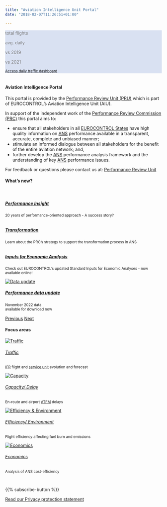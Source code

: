 ```yaml
---
title: "Aviation Intelligence Unit Portal"
date: "2018-02-07T11:26:51+01:00"

---
```


<style type="text/css">
  .img-responsive {
      margin: 0 auto;
      max-width: 75%
  }
  
  .resp-container {
      position: relative;
      overflow: hidden;
      padding-top: 50.0%;
  }
  
  .resp-iframe {
      position: absolute;
      top: 0;
      left: 0;
      width: 100%;
      height: 110%;
      border: 0;
  }
      
  .Scorecard_subt {
    margin: 0px; 
    padding-bottom: 0px;  
    text-align: left; 
    color:#7f7f7f
  }

  .Scorecard_net {
    margin: 0px; 
    padding-bottom: 0px;
    font-weight: bold;  
    text-align: left;
    color: #0070c0; 
  }


.col-4 {
  margin: 0px;
  padding: 0px;
  text-align: right;
}

  </style>

<!-- Daily traffic graphs and scorecards Scorecard_net-->
<div class="w3-container">
<div class="row" style="padding: 0px; background-color: #d9e1f2; border-radius: 0px; width: 100%;">
<div class="col-12"; style="margin: 0px; "><p id="y2d_day_text" style="font-weight: bold; color: #0070c0;"</p> </div></div>
</div>
<div class="w3-container">
<div class="row" style="padding: 0px; background-color: #d9e1f2; border-radius: 0px; width: 100%;">
<div class="col-2">
  <p class="Scorecard_subt">total flights</p>
  <p id="y2d_traffic" style="font-weight: bold; color: #0070c0;"></p> 
</div>
<div class="col-2">
  <p class="Scorecard_subt">avg. daily</p>
  <p id="avg_y2d_traffic" style="font-weight: bold; color: #0070c0;"></p>
</div>
<div class="col-2" ; style="margin: 0px; ">
  <p class="Scorecard_subt">vs 2019</p>
  <p id="dif_y2d_2019" style="font-weight: bold; color: #0070c0;"></p>
</div>
<div class="col-2" ; style="margin: 0px;  ">
  <p class="Scorecard_subt">vs 2021</p>
  <p id="dif_y2d_prev_year" style="font-weight: bold; color: #0070c0;"></p>
</div>
<div class="col-2" ; style="margin: 0px;  ">
</div>
<div class="col-2" ; style="align=center">
<a href="https://www.eurocontrol.int/Economics/DailyTrafficVariation-States.html" class="btn btn-primary" role="button"><small>Access daily traffic dashboard</small></a>
</div>
</div>
</div>

<!-- script for traffic figures -->
<script type="text/javascript" src="https://www.gstatic.com/charts/loader.js"></script>

<script type="text/javascript">
  var Data
  var my_view_traffic
  var last_day
  var y2d_traffic
  var y2d_prev_year_traffic
  var y2d_2019_traffic 
  var avg_y2d_traffic
  var dif_y2d_2019
  var dif_y2d_prev_year

  google.load("visualization", "1.1", {
    packages: ["corechart", "table", "controls", "bar"]
  });
  google.setOnLoadCallback(Initialisation);

  function Initialisation() {
    var query = new google.visualization.Query(
      "https://docs.google.com/spreadsheets/d/14Lt3C3PCxxYCLXXYxRrFXd1s0tVZ3EQ8q9YfuYvx3Ww/edit?usp=sharing&sheet=NW_Flights_All"
    );

  query.send(drawDashboard);
  }

  function drawDashboard(response) {
    Data = response.getDataTable();
    UpdateTraffic();
   }
//---------------------------Update traffic---------------------------------------------
  function UpdateTraffic() {
  my_view_traffic = new google.visualization.DataView(Data);

  //       for (var y = 1; y < my_view_traffic.getNumberOfColumns(); y++) {
  //        // my_view_traffic.getValue(x, y) 
  //        last_day = my_view_traffic.getValue(0, y)
  //      }
  last_day = my_view_traffic.getValue(0, 38); 
  my_view_traffic.setRows(
  Data.getFilteredRows([{ column: 7, value: last_day }])
  );

// Calculate datestrings
last_day_text = last_day.toDateString();
  last_day_text = last_day_text.substring(8, 11) + last_day_text.substring(4, 8) + last_day_text.substring(11)
  y2d_day_text = last_day_text.substring(3, 7) == "Jan " ? "01 - " + last_day_text : "01 Jan - " + last_day_text

// Calculate traffic scorecard values
  y2d_traffic = my_view_traffic.getValue(0, 30);
  y2d_prev_year_traffic = my_view_traffic.getValue(0, 31);
  y2d_2019_traffic = my_view_traffic.getValue(0, 32);
  
  avg_y2d_traffic = Math.round(my_view_traffic.getValue(0, 33));
  dif_y2d_2019 = Math.round(my_view_traffic.getValue(0, 37)*100);
     dif_y2d_2019 = (dif_y2d_2019 >= 0) ? "+" + dif_y2d_2019 : "" + dif_y2d_2019
  dif_y2d_prev_year = Math.round(my_view_traffic.getValue(0, 36)*100);
     dif_y2d_prev_year = (dif_y2d_prev_year >= 0) ? "+" + dif_y2d_prev_year : "" + dif_y2d_prev_year

// Update scorecard values
  document.getElementById("y2d_day_text").innerHTML =  "Latest Network traffic situation - " + y2d_day_text; 
  document.getElementById("y2d_traffic").innerHTML = String(y2d_traffic).replace(/(.)(?=(\d{3})+$)/g, '$1,');
  document.getElementById("avg_y2d_traffic").innerHTML = String(avg_y2d_traffic).replace(/(.)(?=(\d{3})+$)/g, '$1,');
  document.getElementById("dif_y2d_2019").innerHTML = String(dif_y2d_2019) + '%' ;
  document.getElementById("dif_y2d_prev_year").innerHTML = String(dif_y2d_prev_year) + '%';
  }
  
</script>
<br>
<div class="container">
<div class="row">
<div class="col-sm-8"><h4>Aviation Intelligence Portal</h4>

This portal is provided by the [Performance Review Unit (PRU)](/about/us/) which is part of EUROCONTROL's Aviation Intelligence Unit (AIU). 

In support of the independent work of the [Performance Review Commission (PRC)](/about/prc/) this portal aims to:

* ensure that all stakeholders in all [EUROCONTROL States](/definition/eurocontrol-area/) have high quality information on [ANS](/acronym/ans/) performance available in a transparent, accurate, complete and unbiased manner;
* stimulate an informed dialogue between all stakeholders for the benefit of the entire aviation network; and,
* further develop the [ANS](/acronym/ans/) performance analysis framework and the understanding of key [ANS](/acronym/ans/) performance issues.

For feedback or questions please contact us at:
[Performance Review Unit](mailto:PRU-Support@eurocontrol.int)
</div>

<div class="col-sm-4"><h4>What's new?</h4><br>
<div id="carouselExampleFade" class="carousel slide carousel-fade" data-ride="carousel">
<div class="carousel-inner">

<!--
<div class="carousel-item active"><div class="card  border-0"><a href="https://www.eurocontrol.int/news/eurocontrol-performance-review-commission-publishes-its-eatm-performance-report-2021" target="_blank"><img class="card-img-top" src="/images/landing/ectl_pct.png" alt=""><div class="card-body"><h5 class="card-title">Performance Review Report 2021</h5></a><small><p class="card-text">
Read the Performance Review Commission's final report on European ATM performance in 2021</p></small></div></div></div>

<div class="carousel-item"><div class="card bg-light border-0"><a href="https://www.eurocontrol.int/publication/eurocontrol-comprehensive-aviation-assessment" target="_blank" ><img class="card-img-top" src="/images/landing/eca.png" alt=""><div class="card-body"><h5 class="card-title">Comprehensive assessments</h5></a><small><p class="card-text">
Read our EUROCONTROL aviation briefings on the latest trends in the European network.</p></small></div></div></div>
-->

<div class="carousel-item active"><div class="card bg-light border-0"><a href="https://www.eurocontrol.int/news/eurocontrols-prc-publishes-performance-insight-6-20-years-performance-oriented-approach-atm" target="_blank"><img class="card-img-top" src="/images/landing/pi6.png" alt=""><div class="card-body"><h5 class="card-title">Performance Insight</h5></a><small><p class="card-text">20 years of performance-oriented approach - A success story?</p></small></div></div></div>

<div class="carousel-item"><div class="card bg-light border-0"><a href="/library/prc_transformation_support_strategy_flyer.pdf"><img class="card-img-top" src="/images/landing/prc_tss.png" alt=""><div class="card-body"><h5 class="card-title">Transformation</h5></a><small><p class="card-text">
Learn about the PRC's strategy to support the transformation process in ANS</p></small></div></div></div>

<div class="carousel-item"><div class="card bg-light border-0"><a href="/economics/cba/"><img class="card-img-top" src="/images/landing/cba.png" alt=""><div class="card-body"><h5 class="card-title">Inputs for Economic Analysis</h5></a><small><p class="card-text">
Check out EUROCONTROL's updated Standard Inputs for Economic Analyses - now available online!</p></small></div></div></div>
<!--
<div class="carousel-item"><div class="card bg-light border-0"><a href="/traffic/punctuality/"><img class="card-img-top" src="/images/landing/ectl_pct.png" alt=""><div class="card-body"><h5 class="card-title">Punctuality performance</h5></a><small><p class="card-text">Check out the latest punctuality situation in Europe, including a breakdown by airport and state!</p></small></div></div></div>
-->
<div class="carousel-item"><div class="card  border-0"><a href="/data/"><img class="card-img-top"  src="/images/landing/data_icon.jpg" alt="Data update"><div class="card-body"><h5 class="card-title">Performance data update</h5></a><small><p class="card-text">November 2022 data <br> available for download now</p></small></div></div></div>

</div>

<a class="carousel-control-prev" href="#carouselExampleFade" role="button" data-slide="prev"><span class="carousel-control-prev-icon" aria-hidden="true"></span><span class="sr-only">Previous</span></a>
<a class="carousel-control-next" href="#carouselExampleFade" role="button" data-slide="next"><span class="carousel-control-next-icon" aria-hidden="true"></span><span class="sr-only">Next</span></a>
</div>
</div>

<!-- 
<div class="col-sm-2"><h4></h4><br>
<div class="card bg-light text-center border-0"><a href="https://www.eurocontrol.int/Economics/DailyTrafficVariation-States.html">
  <img class="card-img-top" src="/images/landing/ectl_int_db.png" alt="Daily traffic statistics"><br>
  <div class="card-body"><h6 class="card-title">Performance Snapshot</h6></a><small><p class="card-text">Click to see the latest monthly snapshot!</p></small>
  </div>
</div>
</div>-->

</div>

#### Focus areas
<!-- cards with Key Performance Areas -->
<div class="container">
<div class="row">
<div class="card-deck">
<div class="card"><a href="/traffic">
  <img class="card-img-top" src="/images/landing/ectl_traff_th.jpg" alt="Traffic">
  <div class="card-body"><h6 class="card-title">Traffic</h6></a><small><p class="card-text">[IFR](/acronym/ifr/) flight and [service unit](/acronym/su/) evolution and forecast </p></small>
  </div>
</div>
<div class="card"><a href="/capacity">
  <img class="card-img-top" src="/images/landing/ectl_cap_th.jpg" alt="Capacity">
  <div class="card-body"><h6 class="card-title">Capacity/ Delay</h6></a><small><p class="card-text">En-route and airport [ATFM](/acronym/atfm/) delays</p></small>
  </div>
</div>
<div class="card"><a href="/efficiency">
  <img class="card-img-top" src="/images/landing/ectl_env_th.jpg" alt="Efficiency & Environment">
  <div class="card-body"><h6 class="card-title">Efficiency/ Environment</h6></a><small><p class="card-text">Flight efficiency affecting fuel burn and emissions</p></small>
  </div>
</div>
<div class="card"><a href="/economics">
  <img class="card-img-top" src="/images/landing/ectl_cef_th.jpg" alt="Economics">
  <div class="card-body"><h6 class="card-title">Economics</h6></a><small><p class="card-text">Analysis of ANS cost-efficiency</p></small>
  </div>
</div>
</div>
</div>
</div>

<br>
<div class="container text-center">
{{% subscribe-button %}}

[Read our Privacy protection statement](/about/privacy/)
</div>

[ectl_daily]: https://www.eurocontrol.int/Economics/DailyTrafficVariation "Daily traffic updates"
[ectlweb]: https://www.eurocontrol.int/ "EUROCONTROL web page"
